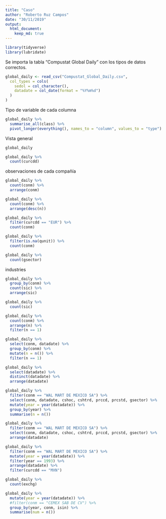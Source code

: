 ```yaml
---
title: "Caso"
author: "Roberto Ruz Campos"
date: "30/11/2019"
output:
  html_document:
    keep_md: true
---
```


```r
library(tidyverse)
library(lubridate)
```

Se importa la tabla "Compustat Global Daily" con los tipos de datos correctos.
```r
global_daily <- read_csv("Compustat_Global_Daily.csv",
  col_types = cols(
    sedol = col_character(), 
    datadate = col_date(format = "%Y%m%d") 
  )
)
```

Tipo de variable de cada columna
```r
global_daily %>%
  summarise_all(class) %>%
  pivot_longer(everything(), names_to = "column", values_to = "type")
```

Vista general
```r
global_daily
```

```r
global_daily %>% 
  count(curcdd) 
```
observaciones de cada compañía
```r
global_daily %>% 
  count(conm) %>% 
  arrange(conm)

global_daily %>% 
  count(conm) %>% 
  arrange(desc(n))
```

```r
global_daily %>% 
  filter(curcdd == "EUR") %>% 
  count(conm)
```


```r
global_daily %>% 
  filter(is.na(qunit)) %>% 
  count(conm)
```


```r
global_daily %>% 
  count(gsector)
```
industries
```r
global_daily %>%
  group_by(conm) %>% 
  count(sic) %>% 
  arrange(sic)

global_daily %>% 
  count(sic)
```




```r
global_daily %>% 
  count(conm) %>% 
  arrange(n) %>% 
  filter(n == 1)

global_daily %>% 
  select(conm, datadate) %>% 
  group_by(conm) %>%
  mutate(n = n()) %>% 
  filter(n == 1)
```

```r
global_daily %>% 
  select(datadate) %>%
  distinct(datadate) %>% 
  arrange(datadate)
```
```r
global_daily %>% 
  filter(conm == "WAL MART DE MEXICO SA") %>% 
  select(conm, datadate, cshoc, cshtrd, prccd, prcstd, gsector) %>% 
  mutate(year = year(datadate)) %>% 
  group_by(year) %>% 
  summarise(n = n())

global_daily %>% 
  filter(conm == "WAL MART DE MEXICO SA") %>% 
  select(conm, datadate, cshoc, cshtrd, prccd, prcstd, gsector) %>% 
  arrange(datadate)

global_daily %>% 
  filter(conm == "WAL MART DE MEXICO SA") %>%  
  mutate(year = year(datadate)) %>% 
  filter(year == 1993) %>% 
  arrange(datadate) %>% 
  filter(curcdd == "MXN") 
```
```r
global_daily %>% 
  count(exchg)
```

```r
global_daily %>% 
  mutate(year = year(datadate)) %>% 
  #filter(conm == "CEMEX SAB DE CV") %>%
  group_by(year, conm, isin) %>% 
  summarise(num = n())
```

